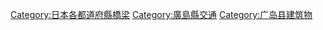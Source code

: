 {{日本行政區劃分類導航|橋梁}}
[[Category:日本各都道府縣橋梁|Category:日本各都道府縣橋梁]]
[[Category:廣島縣交通|Category:廣島縣交通]]
[[Category:广岛县建筑物|Category:广岛县建筑物]]